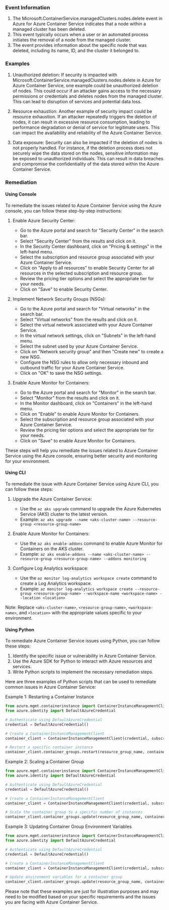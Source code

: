 
### Event Information

1. The Microsoft.ContainerService.managedClusters.nodes.delete event in Azure for Azure Container Service indicates that a node within a managed cluster has been deleted.
2. This event typically occurs when a user or an automated process initiates the removal of a node from the managed cluster.
3. The event provides information about the specific node that was deleted, including its name, ID, and the cluster it belonged to.


### Examples

1. Unauthorized deletion: If security is impacted with Microsoft.ContainerService.managedClusters.nodes.delete in Azure for Azure Container Service, one example could be unauthorized deletion of nodes. This could occur if an attacker gains access to the necessary permissions or credentials and deletes nodes from the managed cluster. This can lead to disruption of services and potential data loss.

2. Resource exhaustion: Another example of security impact could be resource exhaustion. If an attacker repeatedly triggers the deletion of nodes, it can result in excessive resource consumption, leading to performance degradation or denial of service for legitimate users. This can impact the availability and reliability of the Azure Container Service.

3. Data exposure: Security can also be impacted if the deletion of nodes is not properly handled. For instance, if the deletion process does not securely wipe the data stored on the nodes, sensitive information may be exposed to unauthorized individuals. This can result in data breaches and compromise the confidentiality of the data stored within the Azure Container Service.

### Remediation

#### Using Console

To remediate the issues related to Azure Container Service using the Azure console, you can follow these step-by-step instructions:

1. Enable Azure Security Center:
   - Go to the Azure portal and search for "Security Center" in the search bar.
   - Select "Security Center" from the results and click on it.
   - In the Security Center dashboard, click on "Pricing & settings" in the left-hand menu.
   - Select the subscription and resource group associated with your Azure Container Service.
   - Click on "Apply to all resources" to enable Security Center for all resources in the selected subscription and resource group.
   - Review the pricing tier options and select the appropriate tier for your needs.
   - Click on "Save" to enable Security Center.

2. Implement Network Security Groups (NSGs):
   - Go to the Azure portal and search for "Virtual networks" in the search bar.
   - Select "Virtual networks" from the results and click on it.
   - Select the virtual network associated with your Azure Container Service.
   - In the virtual network settings, click on "Subnets" in the left-hand menu.
   - Select the subnet used by your Azure Container Service.
   - Click on "Network security group" and then "Create new" to create a new NSG.
   - Configure the NSG rules to allow only necessary inbound and outbound traffic for your Azure Container Service.
   - Click on "OK" to save the NSG settings.

3. Enable Azure Monitor for Containers:
   - Go to the Azure portal and search for "Monitor" in the search bar.
   - Select "Monitor" from the results and click on it.
   - In the Monitor dashboard, click on "Containers" in the left-hand menu.
   - Click on "Enable" to enable Azure Monitor for Containers.
   - Select the subscription and resource group associated with your Azure Container Service.
   - Review the pricing tier options and select the appropriate tier for your needs.
   - Click on "Save" to enable Azure Monitor for Containers.

These steps will help you remediate the issues related to Azure Container Service using the Azure console, ensuring better security and monitoring for your environment.

#### Using CLI

To remediate the issue with Azure Container Service using Azure CLI, you can follow these steps:

1. Upgrade the Azure Container Service: 
   - Use the `az aks upgrade` command to upgrade the Azure Kubernetes Service (AKS) cluster to the latest version.
   - Example: `az aks upgrade --name <aks-cluster-name> --resource-group <resource-group-name>`

2. Enable Azure Monitor for Containers:
   - Use the `az aks enable-addons` command to enable Azure Monitor for Containers on the AKS cluster.
   - Example: `az aks enable-addons --name <aks-cluster-name> --resource-group <resource-group-name> --addons monitoring`

3. Configure Log Analytics workspace:
   - Use the `az monitor log-analytics workspace create` command to create a Log Analytics workspace.
   - Example: `az monitor log-analytics workspace create --resource-group <resource-group-name> --workspace-name <workspace-name> --location <location>`

Note: Replace `<aks-cluster-name>`, `<resource-group-name>`, `<workspace-name>`, and `<location>` with the appropriate values specific to your environment.

#### Using Python

To remediate Azure Container Service issues using Python, you can follow these steps:

1. Identify the specific issue or vulnerability in Azure Container Service.
2. Use the Azure SDK for Python to interact with Azure resources and services.
3. Write Python scripts to implement the necessary remediation steps.

Here are three examples of Python scripts that can be used to remediate common issues in Azure Container Service:

Example 1: Restarting a Container Instance
```python
from azure.mgmt.containerinstance import ContainerInstanceManagementClient
from azure.identity import DefaultAzureCredential

# Authenticate using DefaultAzureCredential
credential = DefaultAzureCredential()

# Create a ContainerInstanceManagementClient
container_client = ContainerInstanceManagementClient(credential, subscription_id)

# Restart a specific container instance
container_client.container_groups.restart(resource_group_name, container_group_name, container_instance_name)
```

Example 2: Scaling a Container Group
```python
from azure.mgmt.containerinstance import ContainerInstanceManagementClient
from azure.identity import DefaultAzureCredential

# Authenticate using DefaultAzureCredential
credential = DefaultAzureCredential()

# Create a ContainerInstanceManagementClient
container_client = ContainerInstanceManagementClient(credential, subscription_id)

# Scale the container group to a specific number of instances
container_client.container_groups.update(resource_group_name, container_group_name, {'containers': [{'name': container_name, 'resources': {'requests': {'cpu': '1', 'memoryInGB': '1'}}}]})
```

Example 3: Updating Container Group Environment Variables
```python
from azure.mgmt.containerinstance import ContainerInstanceManagementClient
from azure.identity import DefaultAzureCredential

# Authenticate using DefaultAzureCredential
credential = DefaultAzureCredential()

# Create a ContainerInstanceManagementClient
container_client = ContainerInstanceManagementClient(credential, subscription_id)

# Update environment variables for a container group
container_client.container_groups.update(resource_group_name, container_group_name, {'containers': [{'name': container_name, 'environment_variables': {'VAR_NAME': 'VAR_VALUE'}}]})
```

Please note that these examples are just for illustration purposes and may need to be modified based on your specific requirements and the issues you are facing with Azure Container Service.

